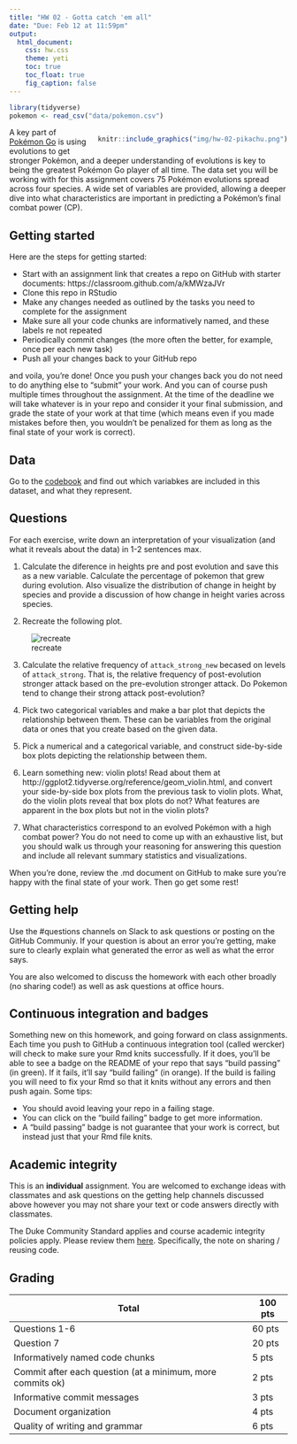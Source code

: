 ```yaml
---
title: "HW 02 - Gotta catch 'em all"
date: "Due: Feb 12 at 11:59pm"
output: 
  html_document: 
    css: hw.css
    theme: yeti
    toc: true
    toc_float: true
    fig_caption: false
---
```


```r
library(tidyverse)
pokemon <- read_csv("data/pokemon.csv")
```

<div style= "float:right;position: relative; margin-left: 20px">
```r
knitr::include_graphics("img/hw-02-pikachu.png")
```
</div>

A key part of [Pokémon Go](http://www.pokemongo.com/) is using evolutions to get stronger Pokémon, and a deeper understanding of evolutions is key to being the greatest Pokémon Go player of all time. The data set you will be working with for this assignment covers 75 Pokémon evolutions spread across four species. A wide set of variables are provided, allowing a deeper dive into what characteristics are important in predicting a Pokémon's final combat power (CP).

## Getting started

Here are the steps for getting started:

- Start with an assignment link that creates a repo on GitHub with starter documents: https://classroom.github.com/a/kMWzaJVr
- Clone this repo in RStudio
- Make any changes needed as outlined by the tasks you need to complete for the assignment
- Make sure all your code chunks are informatively named, and these labels re not repeated
- Periodically commit changes (the more often the better, for example, once per each new task)
- Push all your changes back to your GitHub repo

and voila, you're done! Once you push your changes back you do not need to do anything else to "submit" your work. And you can of course push multiple times throughout the assignment. At the time of the deadline we will take whatever is in your repo and consider it your final submission, and grade the state of your work at that time (which means even if you made mistakes before then, you wouldn't be penalized for them as long as the final state of your work is correct).

## Data

Go to the [codebook](https://www.openintro.org/stat/data/?data=pokemon) and find out which variabkes are included in this dataset, and what they represent.

## Questions

For each exercise, write down an interpretation of your visualization (and what it reveals about the data) in 1-2 sentences max.

1. Calculate the diference in heights pre and post evolution and save this as a new variable. Calculate the percentage of pokemon that grew during evolution. Also visualize the distribution of change in height by species and provide a discussion of how change in height varies across species.

2. Recreate the following plot.

![recreate](img/hw-02-recreate.png)

3. Calculate the relative frequency of `attack_strong_new` becased on levels of `attack_strong`. That is, the relative frequency of post-evolution stronger attack based on the pre-evolution stronger attack. Do Pokemon tend to change their strong attack post-evolution?

4. Pick two categorical variables and make a bar plot that depicts the relationship between them. These can be variables from the original data or ones that you create based on the given data.

5. Pick a numerical and a categorical variable, and construct side-by-side box plots depicting the relationship between them.

6. Learn something new: violin plots! Read about them at http://ggplot2.tidyverse.org/reference/geom_violin.html, and convert your side-by-side box plots from the previous task to violin plots. What, do the violin plots reveal that box plots do not? What features are apparent in the box plots but not in the violin plots?

7. What characteristics correspond to an evolved Pokémon with a high combat power? You do not need to come up with an exhaustive list, but you should walk us through your reasoning for answering this question and include all relevant summary statistics and visualizations.

When you're done, review the .md document on GitHub to make sure you're happy with the final state of your work. Then go get some rest!

## Getting help

Use the #questions channels on Slack to ask questions or posting on the GitHub Communiy. If your question is about an error you're getting, make sure to clearly explain what generated the error as well as what the error says.

You are also welcomed to discuss the homework with each other broadly (no sharing code!) as well as ask questions at office hours.

## Continuous integration and badges

Something new on this homework, and going forward on class assignments. Each time you push to GitHub a continuous integration tool (called wercker) will check to make sure your Rmd knits successfully. If it does, you'll be able to see a badge on the README of your repo that says "build passing" (in green). If it fails, it'll say "build failing" (in orange). If the build is failing you will need to fix your Rmd so that it knits without any errors and then push again. Some tips:

- You should avoid leaving your repo in a failing stage. 
- You can click on the "build failing" badge to get more information.
- A "build passing" badge is not guarantee that your work is correct, but instead just that your Rmd file knits.

## Academic integrity

This is an **individual** assignment. You are welcomed to exchange ideas with classmates and ask questions on the getting help channels discussed above however you may not share your text or code answers directly with classmates.

The Duke Community Standard applies and course academic integrity policies apply. Please review them [here](http://www2.stat.duke.edu/courses/Spring18/Sta199/policies/#academic-integrity). Specifically, the note on sharing / reusing code.

## Grading

Total                                                   | 100 pts
--------------------------------------------------------|--------
Questions 1-6                                           | 60 pts
Question 7                                              | 20 pts
Informatively named code chunks                         | 5 pts
Commit after each question (at a minimum, more commits ok)  | 2 pts
Informative commit messages                             | 3 pts
Document organization                                   | 4 pts
Quality of writing and grammar                          | 6 pts
